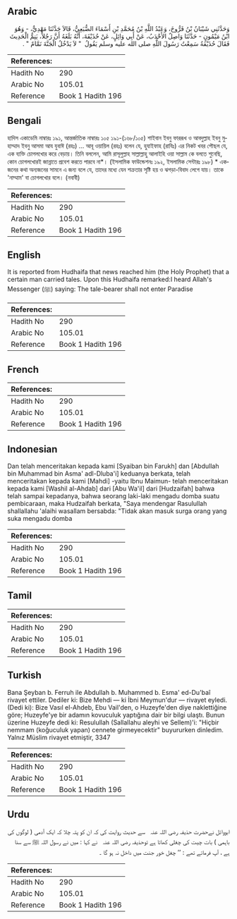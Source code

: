 ## Arabic


<div dir="rtl" lang="ar" style={{fontSize:'larger',backgroundColor:'#f8f9fa',padding:20}}>
وَحَدَّثَنِي شَيْبَانُ بْنُ فَرُّوخَ، وَعَبْدُ اللَّهِ بْنُ مُحَمَّدِ بْنِ أَسْمَاءَ الضُّبَعِيُّ، قَالاَ حَدَّثَنَا مَهْدِيٌّ، - وَهُوَ ابْنُ مَيْمُونٍ - حَدَّثَنَا وَاصِلٌ الأَحْدَبُ، عَنْ أَبِي وَائِلٍ، عَنْ حُذَيْفَةَ، أَنَّهُ بَلَغَهُ أَنَّ رَجُلاً، يَنِمُّ الْحَدِيثَ فَقَالَ حُذَيْفَةُ سَمِعْتُ رَسُولَ اللَّهِ صلى الله عليه وسلم يَقُولُ ‏ "‏ لاَ يَدْخُلُ الْجَنَّةَ نَمَّامٌ ‏"‏ ‏.‏
</div>
<div style={{backgroundColor:'#f8f9fa',padding:20, marginBottom: 10}}><table> <thead> <tr> <th>References:</th> <th></th> </tr> </thead> <tbody><tr><td>Hadith No</td><td>290</td></tr><tr><td>Arabic No</td><td>105.01</td></tr><tr><td>Reference</td><td>Book 1 Hadith 196</td></tr></tbody></table></div>

## Bengali


<div dir="ltr" lang="bn" style={{fontSize:'larger',backgroundColor:'#f8f9fa',padding:20}}>
হাদিস একাডেমি নাম্বারঃ ১৯১, আন্তর্জাতিক নাম্বারঃ ১০৫ ১৯১-(১৬৮/১০৫) শাইবান ইবনু ফাররূখ ও আবদুল্লাহ ইবনু মুহাম্মাদ ইবনু আসমা আয যুবাঈ (রহঃ) ... আবূ ওয়ায়িল (রহঃ) বলেন যে, হুযাইফাহ (রাযিঃ) এর নিকট খবর পৌছল যে, এক ব্যক্তি চোগলখোর করে বেড়ায়। তিনি বললেন, আমি রাসূলুল্লাহ সাল্লাল্লাহু আলাইহি ওয়া সাল্লাম কে বলতে শুনেছি, কোন চোগলখোরই জান্নাতে প্রবেশ করতে পারবে না*। (ইসলামিক ফাউন্ডেশনঃ ১৯২, ইসলামিক সেন্টারঃ ১৯৮) * একজনের কথা অন্যজনের সামনে এ জন্য বলে যে, তাদের মধ্যে যেন শক্রতার সৃষ্টি হয় ও ঝগড়া-বিবাদ লেগে যায়। তাকে 'নাম্মাম' বা চোগলখোর বলে। (নবাবী)
</div>
<div style={{backgroundColor:'#f8f9fa',padding:20, marginBottom: 10}}><table> <thead> <tr> <th>References:</th> <th></th> </tr> </thead> <tbody><tr><td>Hadith No</td><td>290</td></tr><tr><td>Arabic No</td><td>105.01</td></tr><tr><td>Reference</td><td>Book 1 Hadith 196</td></tr></tbody></table></div>

## English


<div dir="ltr" lang="en" style={{fontSize:'larger',backgroundColor:'#f8f9fa',padding:20}}>
It is reported from Hudhaifa that news reached him (the Holy Prophet) that a certain man carried tales. Upon this Hudhaifa remarked:I heard Allah's Messenger (ﷺ) saying: The tale-bearer shall not enter Paradise
</div>
<div style={{backgroundColor:'#f8f9fa',padding:20, marginBottom: 10}}><table> <thead> <tr> <th>References:</th> <th></th> </tr> </thead> <tbody><tr><td>Hadith No</td><td>290</td></tr><tr><td>Arabic No</td><td>105.01</td></tr><tr><td>Reference</td><td>Book 1 Hadith 196</td></tr></tbody></table></div>

## French


<div dir="ltr" lang="fr" style={{fontSize:'larger',backgroundColor:'#f8f9fa',padding:20}}>

</div>
<div style={{backgroundColor:'#f8f9fa',padding:20, marginBottom: 10}}><table> <thead> <tr> <th>References:</th> <th></th> </tr> </thead> <tbody><tr><td>Hadith No</td><td>290</td></tr><tr><td>Arabic No</td><td>105.01</td></tr><tr><td>Reference</td><td>Book 1 Hadith 196</td></tr></tbody></table></div>

## Indonesian


<div dir="ltr" lang="id" style={{fontSize:'larger',backgroundColor:'#f8f9fa',padding:20}}>
Dan telah menceritakan kepada kami [Syaiban bin Farukh] dan [Abdullah bin Muhammad bin Asma' adl-Dluba'i] keduanya berkata, telah menceritakan kepada kami [Mahdi] -yaitu Ibnu Maimun- telah menceritakan kepada kami [Washil al-Ahdab] dari [Abu Wa'il] dari [Hudzaifah] bahwa telah sampai kepadanya, bahwa seorang laki-laki mengadu domba suatu pembicaraan, maka Hudzaifah berkata, "Saya mendengar Rasulullah shallallahu 'alaihi wasallam bersabda: "Tidak akan masuk surga orang yang suka mengadu domba
</div>
<div style={{backgroundColor:'#f8f9fa',padding:20, marginBottom: 10}}><table> <thead> <tr> <th>References:</th> <th></th> </tr> </thead> <tbody><tr><td>Hadith No</td><td>290</td></tr><tr><td>Arabic No</td><td>105.01</td></tr><tr><td>Reference</td><td>Book 1 Hadith 196</td></tr></tbody></table></div>

## Tamil


<div dir="ltr" lang="ta" style={{fontSize:'larger',backgroundColor:'#f8f9fa',padding:20}}>

</div>
<div style={{backgroundColor:'#f8f9fa',padding:20, marginBottom: 10}}><table> <thead> <tr> <th>References:</th> <th></th> </tr> </thead> <tbody><tr><td>Hadith No</td><td>290</td></tr><tr><td>Arabic No</td><td>105.01</td></tr><tr><td>Reference</td><td>Book 1 Hadith 196</td></tr></tbody></table></div>

## Turkish


<div dir="ltr" lang="tr" style={{fontSize:'larger',backgroundColor:'#f8f9fa',padding:20}}>
Bana Şeyban b. Ferruh ile Abdullah b. Muhammed b. Esma' ed-Du'baî rivayet ettiler. Dediler ki: Bize Mehdi — ki İbni Meymun'dur — rivayet eyledi. (Dedi ki): Bize Vasıl el-Ahdeb, Ebu Vail'den, o Huzeyfe'den diye naklettiğine göre; Huzeyfe'ye bir adamın kovuculuk yaptığına dair bir bilgi ulaştı. Bunun üzerine Huzeyfe dedi ki: Resulullah (Sallallahu aleyhi ve Sellem)'i: "Hiçbir nemmam (koğuculuk yapan) cennete girmeyecektir" buyururken dinledim. Yalnız Müslim rivayet etmiştir, 3347
</div>
<div style={{backgroundColor:'#f8f9fa',padding:20, marginBottom: 10}}><table> <thead> <tr> <th>References:</th> <th></th> </tr> </thead> <tbody><tr><td>Hadith No</td><td>290</td></tr><tr><td>Arabic No</td><td>105.01</td></tr><tr><td>Reference</td><td>Book 1 Hadith 196</td></tr></tbody></table></div>

## Urdu


<div dir="rtl" lang="ur" style={{fontSize:'larger',backgroundColor:'#f8f9fa',padding:20}}>
ابووائل نےحضرت حذیفہ ‌رضی ‌اللہ ‌عنہ ‌ ‌ سے حدیث روایت کی کہ ان کو پتہ چلا کہ ایک آدمی ( لوگوں کی باہمی ) بات چیت کی چغلی کھاتا ہے توحذیفہ ‌رضی ‌اللہ ‌عنہ ‌ ‌ نے کہا : میں نے رسول اللہ ﷺ سے سنا ہے ، آپ فرماتے تھے : ’’ چغل خور جنت میں داخل نہ ہو گا ۔
</div>
<div style={{backgroundColor:'#f8f9fa',padding:20, marginBottom: 10}}><table> <thead> <tr> <th>References:</th> <th></th> </tr> </thead> <tbody><tr><td>Hadith No</td><td>290</td></tr><tr><td>Arabic No</td><td>105.01</td></tr><tr><td>Reference</td><td>Book 1 Hadith 196</td></tr></tbody></table></div>